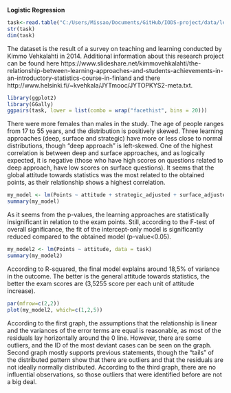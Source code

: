 **Logistic Regression**

```r
task<-read.table("C:/Users/Missao/Documents/GitHub/IODS-project/data/learning2014.txt", header=TRUE, sep="\t")
str(task)
dim(task)
```

The dataset is the result of a survey on teaching and learning conducted by Kimmo Vehkalahti in 2014. Additional information about this research project can be found here https://www.slideshare.net/kimmovehkalahti/the-relationship-between-learning-approaches-and-students-achievements-in-an-introductory-statistics-course-in-finland and there http://www.helsinki.fi/~kvehkala/JYTmooc/JYTOPKYS2-meta.txt.

```r
library(ggplot2)
library(GGally)
ggpairs(task, lower = list(combo = wrap("facethist", bins = 20)))
```

There were more females than males in the study. The age of people ranges from 17 to 55 years, and the distribution is positively skewed. Three learning approaches (deep, surface and strategic) have more or less close to normal distributions, though "deep approach" is left-skewed. One of the highest correlation is between deep and surface approaches, and as logically expected, it is negative (those who have high scores on questions related to deep approach, have low scores on surface questions). It seems that the global attitude towards statistics was the most related to the obtained points, as their relationship shows a highest correlation. 

```r
my_model <- lm(Points ~ attitude + strategic_adjusted + surface_adjusted, data = task)
summary(my_model)
```

As it seems from the p-values, the learning approaches are statistically insignificant in relation to the exam points. Still, according to the F-test of overall significance, the fit of the intercept-only model is significantly reduced compared to the obtained model (p-value<0.05).

```r
my_model2 <- lm(Points ~ attitude, data = task)
summary(my_model2)
```

According to R-squared, the final model explains around 18,5% of variance in the outcome. The better is the general attitude towards statistics, the better the exam scores are (3,5255 score per each unit of attitude increase). 

```r
par(mfrow=c(2,2))
plot(my_model2, which=c(1,2,5))
```

According to the first graph, the assumptions that the relationship is linear and the variances of the error terms are equal is reasonable, as most of the residuals lay horizontally around the 0 line. However, there are some outliers, and the ID of the most deviant cases can be seen on the graph. Second graph mostly supports previous statements, though the "tails" of the distributed pattern show that there are outliers and that the residuals are not ideally normally distributed. According to the third graph, there are no influential observations, so those outliers that were identified before are not a big deal. 
